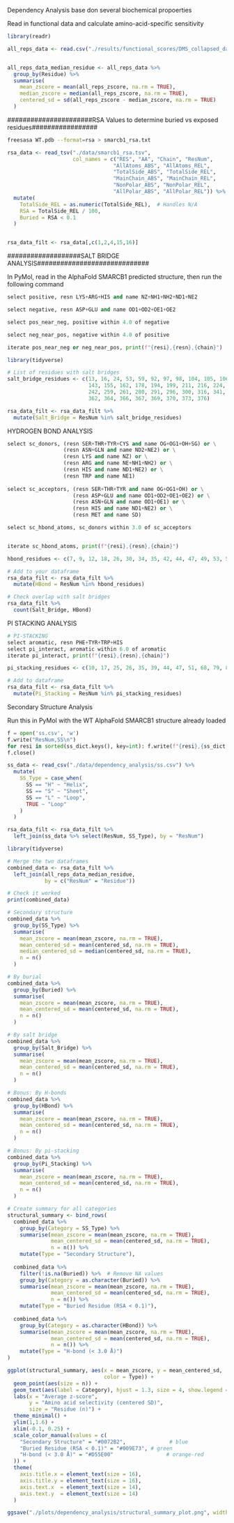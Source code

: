 Dependency Analysis base don several biochemical propoerties



Read in functional data and calculate amino-acid-specific sensitivity


```r


library(readr)

all_reps_data <- read.csv("./results/functional_scores/DMS_collapsed_data.csv")



```


```r

all_reps_data_median_residue <- all_reps_data %>%
  group_by(Residue) %>%
  summarise(
    mean_zscore = mean(all_reps_zscore, na.rm = TRUE),
    median_zscore = median(all_reps_zscore, na.rm = TRUE),
    centered_sd = sd(all_reps_zscore - median_zscore, na.rm = TRUE)
  )


```


######################RSA Values to determine buried vs exposed residues#################

```bash

freesasa WT.pdb --format=rsa > smarcb1_rsa.txt

```


```r

rsa_data <- read_tsv("./data/smarcb1_rsa.tsv", 
                     col_names = c("RES", "AA", "Chain", "ResNum", 
                                  "AllAtoms_ABS", "AllAtoms_REL",
                                  "TotalSide_ABS", "TotalSide_REL",
                                  "MainChain_ABS", "MainChain_REL",
                                  "NonPolar_ABS", "NonPolar_REL",
                                  "AllPolar_ABS", "AllPolar_REL")) %>%
  mutate(
    TotalSide_REL = as.numeric(TotalSide_REL),  # Handles N/A
    RSA = TotalSide_REL / 100,
    Buried = RSA < 0.1
  )


rsa_data_filt <- rsa_data[,c(1,2,4,15,16)]

```




###################SALT BRIDGE ANALYSIS#############################

In PyMol, read in the AlphaFold SMARCB1 predicted structure, then run the following command

```python

select positive, resn LYS+ARG+HIS and name NZ+NH1+NH2+ND1+NE2

select negative, resn ASP+GLU and name OD1+OD2+OE1+OE2

select pos_near_neg, positive within 4.0 of negative

select neg_near_pos, negative within 4.0 of positive

iterate pos_near_neg or neg_near_pos, print(f"{resi},{resn},{chain}")

```



```r

library(tidyverse)

# List of residues with salt bridges
salt_bridge_residues <- c(13, 16, 24, 53, 59, 92, 97, 98, 104, 105, 106, 108, 
                          143, 155, 162, 178, 194, 199, 211, 216, 224, 225, 
                          242, 259, 261, 280, 291, 296, 300, 316, 341, 354, 
                          362, 364, 366, 367, 369, 370, 373, 376)

rsa_data_filt <- rsa_data_filt %>%
  mutate(Salt_Bridge = ResNum %in% salt_bridge_residues)

```


################ HYDROGEN BOND ANALYSIS  ################################


```python

select sc_donors, (resn SER+THR+TYR+CYS and name OG+OG1+OH+SG) or \
                  (resn ASN+GLN and name ND2+NE2) or \
                  (resn LYS and name NZ) or \
                  (resn ARG and name NE+NH1+NH2) or \
                  (resn HIS and name ND1+NE2) or \
                  (resn TRP and name NE1)
                  
select sc_acceptors, (resn SER+THR+TYR and name OG+OG1+OH) or \
                     (resn ASP+GLU and name OD1+OD2+OE1+OE2) or \
                     (resn ASN+GLN and name OD1+OE1) or \
                     (resn HIS and name ND1+NE2) or \
                     (resn MET and name SD)

select sc_hbond_atoms, sc_donors within 3.0 of sc_acceptors


iterate sc_hbond_atoms, print(f"{resi},{resn},{chain}")

```





```r

hbond_residues <- c(7, 9, 12, 18, 26, 30, 34, 35, 42, 44, 47, 49, 53, 56, 66, 67, 68, 72, 75, 76, 79, 81, 82, 83, 86, 87, 89, 92, 94, 103, 106, 107, 108, 111, 113, 114, 118, 119, 123, 128, 129, 130, 134, 137, 138, 139, 140, 141, 148, 149, 150, 152, 154, 162, 163, 171, 177, 179, 181, 182, 198, 205, 207, 209, 211, 214, 219, 229, 232, 239, 242, 243, 244, 247, 248, 250, 252, 257, 258, 260, 261, 267, 269, 272, 274, 278, 284, 288, 289, 296, 299, 309, 310, 313, 314, 316, 318, 320, 322, 323, 325, 326, 329, 331, 335, 341, 342, 343, 348, 355, 357, 364, 366, 368, 370, 371, 372, 373, 376, 380, 381)

# Add to your dataframe
rsa_data_filt <- rsa_data_filt %>%
  mutate(HBond = ResNum %in% hbond_residues)

# Check overlap with salt bridges
rsa_data_filt %>%
  count(Salt_Bridge, HBond)


```

#####################   PI STACKING ANALYSIS ################################


```python

# PI-STACKING
select aromatic, resn PHE+TYR+TRP+HIS
select pi_interact, aromatic within 6.0 of aromatic
iterate pi_interact, print(f"{resi},{resn},{chain}")


```




```r

pi_stacking_residues <- c(10, 17, 25, 26, 35, 39, 44, 47, 51, 68, 79, 81, 107, 119, 131, 140, 141, 164, 168, 171, 177, 204, 206, 218, 233, 248, 269, 279, 281, 293, 307, 313, 321, 322, 326, 328, 349, 385)

# Add to dataframe
rsa_data_filt <- rsa_data_filt %>%
  mutate(Pi_Stacking = ResNum %in% pi_stacking_residues)


```



#####################  Secondary Structure Analysis ############################

Run this in PyMol with the WT AlphaFold SMARCB1 structure already loaded


```python

f = open('ss.csv', 'w')
f.write("ResNum,SS\n")
for resi in sorted(ss_dict.keys(), key=int): f.write(f"{resi},{ss_dict[resi]}\n")
f.close()


```



```r

ss_data <- read_csv("./data/dependency_analysis/ss.csv") %>%
  mutate(
    SS_Type = case_when(
      SS == "H" ~ "Helix",
      SS == "S" ~ "Sheet",
      SS == "L" ~ "Loop",
      TRUE ~ "Loop"
    )
  )

rsa_data_filt <- rsa_data_filt %>%
  left_join(ss_data %>% select(ResNum, SS_Type), by = "ResNum")

```



```r

library(tidyverse)

# Merge the two dataframes
combined_data <- rsa_data_filt %>%
  left_join(all_reps_data_median_residue, 
            by = c("ResNum" = "Residue"))

# Check it worked
print(combined_data)

```





```r

# Secondary structure
combined_data %>%
  group_by(SS_Type) %>%
  summarise(
    mean_zscore = mean(mean_zscore, na.rm = TRUE),
    mean_centered_sd = mean(centered_sd, na.rm = TRUE),
    median_centered_sd = median(centered_sd, na.rm = TRUE),
    n = n()
  )

# By burial
combined_data %>%
  group_by(Buried) %>%
  summarise(
    mean_zscore = mean(mean_zscore, na.rm = TRUE),
    mean_centered_sd = mean(centered_sd, na.rm = TRUE),
    n = n()
  )

# By salt bridge
combined_data %>%
  group_by(Salt_Bridge) %>%
  summarise(
    mean_zscore = mean(mean_zscore, na.rm = TRUE),
    mean_centered_sd = mean(centered_sd, na.rm = TRUE),
    n = n()
  )

# Bonus: By H-bonds
combined_data %>%
  group_by(HBond) %>%
  summarise(
    mean_zscore = mean(mean_zscore, na.rm = TRUE),
    mean_centered_sd = mean(centered_sd, na.rm = TRUE),
    n = n()
  )

# Bonus: By pi-stacking
combined_data %>%
  group_by(Pi_Stacking) %>%
  summarise(
    mean_zscore = mean(mean_zscore, na.rm = TRUE),
    mean_centered_sd = mean(centered_sd, na.rm = TRUE),
    n = n()
  )


```



```r
# Create summary for all categories
structural_summary <- bind_rows(
  combined_data %>%
    group_by(Category = SS_Type) %>%
    summarise(mean_zscore = mean(mean_zscore, na.rm = TRUE),
              mean_centered_sd = mean(centered_sd, na.rm = TRUE),
              n = n()) %>%
    mutate(Type = "Secondary Structure"),
  
  combined_data %>%
    filter(!is.na(Buried)) %>%  # Remove NA values
    group_by(Category = as.character(Buried)) %>%
    summarise(mean_zscore = mean(mean_zscore, na.rm = TRUE),
              mean_centered_sd = mean(centered_sd, na.rm = TRUE),
              n = n()) %>%
    mutate(Type = "Buried Residue (RSA < 0.1)"),
  
  combined_data %>%
    group_by(Category = as.character(HBond)) %>%
    summarise(mean_zscore = mean(mean_zscore, na.rm = TRUE),
              mean_centered_sd = mean(centered_sd, na.rm = TRUE),
              n = n()) %>%
    mutate(Type = "H-bond (< 3.0 Å)")
)

ggplot(structural_summary, aes(x = mean_zscore, y = mean_centered_sd, 
                               color = Type)) +
  geom_point(aes(size = n)) +
  geom_text(aes(label = Category), hjust = 1.3, size = 4, show.legend = FALSE) +
  labs(x = "Average z-score",
       y = "Amino acid selectivity (centered SD)",
       size = "Residue (n)") +
  theme_minimal() +
  ylim(1,1.6) +
  xlim(-0.1, 0.25) +
  scale_color_manual(values = c(
    "Secondary Structure" = "#0072B2",              # blue
    "Buried Residue (RSA < 0.1)" = "#009E73", # green
    "H-bond (< 3.0 Å)" = "#D55E00"                 # orange-red
  )) +
  theme(
    axis.title.x = element_text(size = 16),
    axis.title.y = element_text(size = 16),
    axis.text.x  = element_text(size = 14),
    axis.text.y  = element_text(size = 14)
  )

ggsave("./plots/dependency_analysis/structural_summary_plot.png", width = 8, height = 5, dpi = 300)


```










